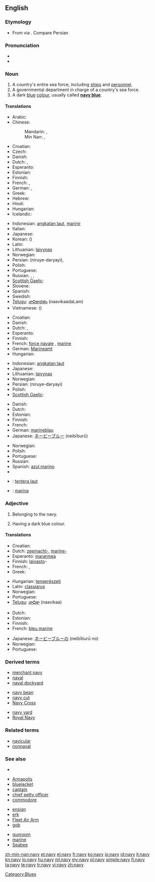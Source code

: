 {{wikipedia}}
==English==

===Etymology===
* From {{etyl|la}} {{term|navis||ship, boat|lang=la}} via {{etyl|xno}} {{term|navie|lang=xno}}. Compare Persian {{term|ناو||boat, warship|sc=fa-Arab|tr=nâv|lang=fa}}

===Pronunciation===
* {{audio|en-us-navy.ogg|Audio (US)}}
* {{rhymes|eɪvi}}

===Noun===
{{en-noun|nav|ies}}

# A country's entire sea force, including [[ship]]s and [[personnel]].
# A governmental department in charge of a country's sea force.
# A dark [[blue]] [[color|colour]], usually called '''[[navy blue]]'''.
#: {{color panel|000080}}

====Translations====
{{trans-top|sea force}}
* Arabic: {{t|ar|بحرية|f|tr=baHaríyya}}
* Chinese:
*: Mandarin: {{t-|cmn|海軍|sc=Hani}}, {{t-|cmn|海军|tr=hǎijūn|sc=Hani}}
*: Min Nan: {{tø|nan|海軍|sc=Hans}}, {{tø|nan|海军|tr=hái-kun|sc=Hans}}
* Croatian: {{t-|hr|mornarica|f|alt=mornàrica}}
* Czech: {{t-|cs|námořnictvo|n}}
* Danish: {{t-|da|marine}}
* Dutch: {{t+|nl|zeemacht|f}}, {{t+|nl|marine|f}}
* Esperanto: {{t-|eo|mararmeo|xs=Esperanto}}
* Estonian: {{t|et|merevägi}}
* Finnish: {{t+|fi|laivasto}}
* French: {{t|fr|force navale|f}},  {{t+|fr|marine|f}}
* German: {{t+|de|Marine|f}}, {{t|de|Seestreitkräfte|f|p}}
* Greek: {{t+|el|ναυτικό|n|tr=naftikó}}
* Hebrew: {{t|he|חיל הים|m}}
* Hindi: {{t|hi|नौसेना|tr=nausēnā|xs=Hindi}}
* Hungarian: {{t+|hu|haditengerészet}}
* Icelandic: {{t+|is|sjóher|m}}
{{trans-mid}}
* Indonesian: [[angkatan laut]], [[marinir]]
* Italian: {{t+|it|marina|f}}
* Japanese: {{t-|ja|海軍|tr=かいぐん, kaigun}}
* Korean: {{t+|ko|해군|tr=haegun|sc=Hang}} ({{t+|ko|海軍|sc=Hani}})
* Latin: {{t+|la|classis|f}}
* Lithuanian: [[laivynas]] {{m}}
* Norwegian: {{t-|no|marine|m}}
* Persian: {{fa-Arab|[[نیروی دریایی]]}} (niruye-daryayi), {{t|fa|نیروی دریایی|tr=niruye-daryayi}}
* Polish: {{t+|pl|marynarka|f}}
* Portuguese: {{t+|pt|marinha|f}}
* Russian: {{t-|ru|военно-морской флот|m|tr=vojénno-morskój flót}}, {{t-|ru|ВМФ|m|tr=ve-em-éf}}, {{t|ru|военно-морские силы|f|p|tr=vojénno-morskíje síly}}
* [[Scottish Gaelic]]: {{t-|gd|cabhlach|m|xs=Scottish Gaelic}}
* Slovene: {{t+|sl|mornarica|f}}
* Spanish: {{t+|es|marina|f}}
* Swedish: {{t+|sv|marin|c}}
* [[Telugu]]: [[నావికాదళం]] (naavikaadaLam)
* Vietnamese: {{t+|vi|hải quân|xs=Vietnamese}} ({{t-|vi|海軍|sc=Hani|xs=Vietnamese}}) <!-- this is the etymology in brackets, not the current alternative spelling -->
{{trans-bottom}}

{{trans-top|department}}
* Croatian: {{t-|hr|mornarica|f|alt=mornàrica}}
* Danish: {{t-|da|marine}}
* Dutch: {{t+|nl|zeemacht|f}}, {{t+|nl|marine|f}}
* Esperanto: {{t-|eo|mararmeo|xs=Esperanto}}
* Finnish: {{t+|fi|laivasto}}
* French: [[force navale]] {{f}}, [[marine]] {{f}}
* German: [[Marineamt]] {{n}}
* Hungarian: {{t+|hu|haditengerészet}}
{{trans-mid}}
* Indonesian: [[angkatan laut]]
* Japanese: {{t-|ja|海軍|tr=かいぐん, kaigun}}
* Lithuanian: [[laivynas]] {{m}}
* Norwegian: {{t-|no|marine|m}}
* Persian: {{fa-Arab|[[نیروی دریایی]]}} (niruye-daryayi)
* Polish: {{t-|pl|marynarka wojenna|f}}
* [[Scottish Gaelic]]: {{t-|gd|cabhlach|m|xs=Scottish Gaelic}}
{{trans-bottom}}

{{trans-top|navy blue colour}}
* Danish: {{t|da|marineblå}}
* Dutch: {{t+|nl|marineblauw|n}}
* Estonian: {{t|et|meresinine}}
* Finnish: {{t-|fi|laivastonsininen}}
* French: {{t+|fr|bleu marine|m}}
* German: [[marineblau]]
* Japanese: [[ネービーブルー]] (neibīburū)
{{trans-mid}}
* Norwegian: {{t|no|marineblå}}
* Polish: {{t+|pl|granat|m}}
* Portuguese: {{t+|pt|azul-marinho|m}}
* Russian: {{t|ru|синий|tr=sínij|sc=Cyrl}}
* Spanish: [[azul marino]] {{m}}
* {{trreq|uk}}
{{trans-bottom}}

{{checktrans-top}}
<!--Remove this section once all of the translations below have been moved into the tables above.-->
* {{ttbc|ms}}: [[tentera laut]]
* {{ttbc|es}}: [[marina]] {{f}}
{{trans-bottom}}

===Adjective===
{{en-adj}}

# {{rfv-sense}} Belonging to the navy.
# Having a dark blue colour.

====Translations====
{{trans-top|Belonging to the navy}}
* Croatian: {{t|hr|mornarički|alt=mornàričkī}}
* Dutch: [[zeemacht-]], [[marine-]]
* Esperanto: [[mararmea]]
* Finnish: [[laivasto]]-
* French: {{t+|fr|naval}}, {{t+|fr|marin}}
* Greek: {{t+|el|ναυτικός}}
{{trans-mid}}
* Hungarian: [[tengerészeti]]
* Latin: [[classiarus]]
* Norwegian: {{t-|no|marine}}
* Portuguese: {{t+|pt|da marinha|m|f}}
* [[Telugu]]: [[నావికా]] (naavikaa)
{{trans-bottom}}

{{trans-top|Having a navy colour}}
* Dutch: {{t+|nl|marineblauw}}
* Estonian: {{t|et|meresinine}}
* Finnish: {{t-|fi|laivastonsininen}}
* French: [[bleu marine]]
{{trans-mid}}
* Japanese: [[ネービーブルー]]の (neibīburū no)
* Norwegian: {{t|no|marineblå}}
* Portuguese: {{t+|pt|azul-marinho|m|f}}
{{trans-bottom}}

===Derived terms===
{{top3}}
* [[merchant navy]]
* [[naval]]
* [[naval dockyard]]
{{mid3}}
* [[navy bean]]
* [[navy cut]]
* [[Navy Cross]]
{{mid3}}
* [[navy yard]]
* [[Royal Navy]]
{{bottom}}

===Related terms===
* [[navicular]]
* [[nonnaval]]

===See also===
* {{list|en|blues}}
{{top3}}
* [[Annapolis]]
* [[bluejacket]]
* [[captain]]
* [[chief petty officer]]
* [[commodore]]
{{mid3}}
* [[ensign]]
* [[erk]]
* [[Fleet Air Arm]]
* [[gob]]
{{mid3}}
* [[gunroom]]
* [[marine]]
* [[Seabee]]
{{bottom}}

[[Category:Blues]]

[[zh-min-nan:navy]]
[[et:navy]]
[[el:navy]]
[[fr:navy]]
[[ko:navy]]
[[io:navy]]
[[id:navy]]
[[it:navy]]
[[kn:navy]]
[[lo:navy]]
[[hu:navy]]
[[ml:navy]]
[[my:navy]]
[[pl:navy]]
[[simple:navy]]
[[fi:navy]]
[[ta:navy]]
[[te:navy]]
[[tr:navy]]
[[vi:navy]]
[[zh:navy]]